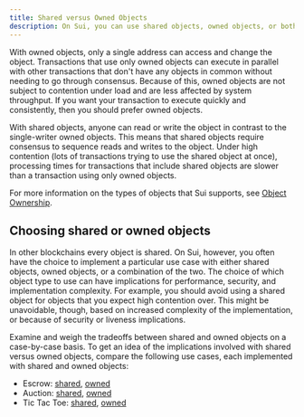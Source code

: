 ```yaml
---
title: Shared versus Owned Objects
description: On Sui, you can use shared objects, owned objects, or both in your programmable transaction blocks. Weigh the benefits of each to decide the best approach for your project. 
---
```


With owned objects, only a single address can access and change the object. Transactions that use only owned objects can execute in parallel with other transactions that don't have any objects in common without needing to go through consensus. Because of this, owned objects are not subject to contention under load and are less affected by system throughput. If you want your transaction to execute quickly and consistently, then you should prefer owned objects.

With shared objects, anyone can read or write the object in contrast to the single-writer owned objects. This means that shared objects require consensus to sequence reads and writes to the object. Under high contention (lots of transactions trying to use the shared object at once), processing times for transactions that include shared objects are slower than a transaction using only owned objects. 

For more information on the types of objects that Sui supports, see [Object Ownership](/concepts/object-ownership.mdx). 

## Choosing shared or owned objects

In other blockchains every object is shared. On Sui, however, you often have the choice to implement a particular use case with either shared objects, owned objects, or a combination of the two. The choice of which object type to use can have implications for performance, security, and implementation complexity. For example, you should avoid using a shared object for objects that you expect high contention over. This might be unavoidable, though, based on increased complexity of the implementation, or because of security or liveness implications.

Examine and weigh the tradeoffs between shared and owned objects on a case-by-case basis. To get an idea of the implications involved with shared versus owned objects, compare the following use cases, each implemented with shared and owned objects: 

- Escrow: [shared](https://github.com/MystenLabs/sui/blob/main/sui_programmability/examples/defi/sources/shared_escrow.move), [owned](https://github.com/MystenLabs/sui/blob/main/sui_programmability/examples/defi/sources/escrow.move)
- Auction: [shared](https://github.com/MystenLabs/sui/blob/main/sui_programmability/examples/nfts/sources/shared_auction.move), [owned](https://github.com/MystenLabs/sui/blob/main/sui_programmability/examples/nfts/sources/auction.move)
- Tic Tac Toe: [shared](https://github.com/MystenLabs/sui/blob/main/sui_programmability/examples/games/sources/shared_tic_tac_toe.move), [owned](https://github.com/MystenLabs/sui/blob/main/sui_programmability/examples/games/sources/tic_tac_toe.move)
